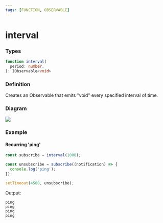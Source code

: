 ```yaml
---
tags: [FUNCTION, OBSERVABLE]
---
```


# interval

### Types

```ts
function interval(
  period: number,
): IObservable<void>
```

### Definition

Creates an Observable that emits "void" every specified interval of time.

### Diagram

![](example-diagram.svg)

### Example

#### Recurring 'ping'

```ts
const subscribe = interval(1000);

const unsubscribe = subscribe((notification) => {
  console.log('ping');
});

setTimeout(4500, unsubscribe);
```

Output:

```text
ping
ping
ping
ping
```
